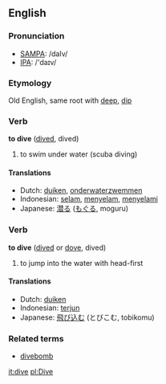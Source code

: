 ==English==
=== Pronunciation ===
*[[w:SAMPA|SAMPA]]: /daIv/
*[[w:IPA|IPA]]: /'daɪv/
===Etymology===
Old English, same root with [[deep]], [[dip]]
=== Verb ===

'''to dive''' ([[dived]], dived)

# to swim under water (scuba diving)

==== Translations ====
*Dutch: [[duiken]], [[onderwaterzwemmen]]
*Indonesian: [[selam]], [[selam|menyelam]], [[selam|menyelami]]
*Japanese: [[潜る]] ([[もぐる]], moguru)

=== Verb ===

'''to dive''' ([[dived]] or [[dove]], dived)

# to jump into the water with head-first

==== Translations ====
*Dutch: [[duiken]]
*Indonesian: [[terjun]]
*Japanese: [[飛び込む]] (とびこむ, tobikomu)

===Related terms===
*[[divebomb]]

[[it:dive]]
[[pl:Dive]]